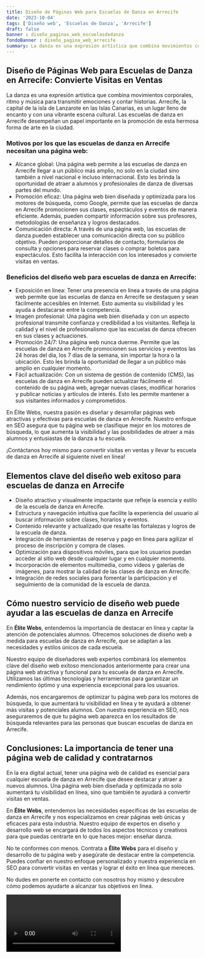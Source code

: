 ```yaml
---
title: Diseño de Páginas Web para Escuelas de Danza en Arrecife
date: '2023-10-04'
tags: ['Diseño web', 'Escuelas de Danza', 'Arrecife']
draft: false
banner : diseño_paginas_web_escuelasdedanza
fondoBanner : diseño_pagina_web_arrecife
summary: La danza es una expresión artística que combina movimientos corporales, ritmo y música para transmitir emociones y contar historias. Arrecife, la capital de la isla de Lanzarote en las Islas Canarias, es un lugar lleno de encanto y con una vibrante escena cultural. Las escuelas de danza en Arrecife desempeñan un papel importante en la promoción de esta hermosa forma de arte en la ciudad.
---
```


## Diseño de Páginas Web para Escuelas de Danza en Arrecife: Convierte Visitas en Ventas

La danza es una expresión artística que combina movimientos corporales, ritmo y música para transmitir emociones y contar historias. Arrecife, la capital de la isla de Lanzarote en las Islas Canarias, es un lugar lleno de encanto y con una vibrante escena cultural. Las escuelas de danza en Arrecife desempeñan un papel importante en la promoción de esta hermosa forma de arte en la ciudad.

### Motivos por los que las escuelas de danza en Arrecife necesitan una página web:
- Alcance global: Una página web permite a las escuelas de danza en Arrecife llegar a un público más amplio, no solo en la ciudad sino también a nivel nacional e incluso internacional. Esto les brinda la oportunidad de atraer a alumnos y profesionales de danza de diversas partes del mundo.
- Promoción eficaz: Una página web bien diseñada y optimizada para los motores de búsqueda, como Google, permite que las escuelas de danza en Arrecife promocionen sus clases, espectáculos y eventos de manera eficiente. Además, pueden compartir información sobre sus profesores, metodologías de enseñanza y logros destacados.
- Comunicación directa: A través de una página web, las escuelas de danza pueden establecer una comunicación directa con su público objetivo. Pueden proporcionar detalles de contacto, formularios de consulta y opciones para reservar clases o comprar boletos para espectáculos. Esto facilita la interacción con los interesados y convierte visitas en ventas.

### Beneficios del diseño web para escuelas de danza en Arrecife:
- Exposición en línea: Tener una presencia en línea a través de una página web permite que las escuelas de danza en Arrecife se destaquen y sean fácilmente accesibles en Internet. Esto aumenta su visibilidad y les ayuda a destacarse entre la competencia.
- Imagen profesional: Una página web bien diseñada y con un aspecto profesional transmite confianza y credibilidad a los visitantes. Refleja la calidad y el nivel de profesionalismo que las escuelas de danza ofrecen en sus clases y actuaciones.
- Promoción 24/7: Una página web nunca duerme. Permite que las escuelas de danza en Arrecife promocionen sus servicios y eventos las 24 horas del día, los 7 días de la semana, sin importar la hora o la ubicación. Esto les brinda la oportunidad de llegar a un público más amplio en cualquier momento.
- Fácil actualización: Con un sistema de gestión de contenido (CMS), las escuelas de danza en Arrecife pueden actualizar fácilmente el contenido de su página web, agregar nuevas clases, modificar horarios y publicar noticias y artículos de interés. Esto les permite mantener a sus visitantes informados y comprometidos.

En Élite Webs, nuestra pasión es diseñar y desarrollar páginas web atractivas y efectivas para escuelas de danza en Arrecife. Nuestro enfoque en SEO asegura que tu página web se clasifique mejor en los motores de búsqueda, lo que aumenta la visibilidad y las posibilidades de atraer a más alumnos y entusiastas de la danza a tu escuela.

¡Contáctanos hoy mismo para convertir visitas en ventas y llevar tu escuela de danza en Arrecife al siguiente nivel en línea!

<GifSeo />

<Cta />

## Elementos clave del diseño web exitoso para escuelas de danza en Arrecife

- Diseño atractivo y visualmente impactante que refleje la esencia y estilo de la escuela de danza en Arrecife.
- Estructura y navegación intuitiva que facilite la experiencia del usuario al buscar información sobre clases, horarios y eventos.
- Contenido relevante y actualizado que resalte las fortalezas y logros de la escuela de danza.
- Integración de herramientas de reserva y pago en línea para agilizar el proceso de inscripción y compra de clases.
- Optimización para dispositivos móviles, para que los usuarios puedan acceder al sitio web desde cualquier lugar y en cualquier momento.
- Incorporación de elementos multimedia, como videos y galerías de imágenes, para mostrar la calidad de las clases de danza en Arrecife.
- Integración de redes sociales para fomentar la participación y el seguimiento de la comunidad de la escuela de danza.

## Cómo nuestro servicio de diseño web puede ayudar a las escuelas de danza en Arrecife

En **Élite Webs**, entendemos la importancia de destacar en línea y captar la atención de potenciales alumnos. Ofrecemos soluciones de diseño web a medida para escuelas de danza en Arrecife, que se adaptan a las necesidades y estilos únicos de cada escuela.

Nuestro equipo de diseñadores web expertos combinará los elementos clave del diseño web exitoso mencionados anteriormente para crear una página web atractiva y funcional para tu escuela de danza en Arrecife. Utilizamos las últimas tecnologías y herramientas para garantizar un rendimiento óptimo y una experiencia excepcional para los usuarios.

Además, nos encargaremos de optimizar tu página web para los motores de búsqueda, lo que aumentará tu visibilidad en línea y te ayudará a obtener más visitas y potenciales alumnos. Con nuestra experiencia en SEO, nos aseguraremos de que tu página web aparezca en los resultados de búsqueda relevantes para las personas que buscan escuelas de danza en Arrecife.

## Conclusiones: La importancia de tener una página web de calidad y contratarnos

En la era digital actual, tener una página web de calidad es esencial para cualquier escuela de danza en Arrecife que desee destacar y atraer a nuevos alumnos. Una página web bien diseñada y optimizada no solo aumentará tu visibilidad en línea, sino que también te ayudará a convertir visitas en ventas.

En **Élite Webs**, entendemos las necesidades específicas de las escuelas de danza en Arrecife y nos especializamos en crear páginas web únicas y eficaces para esta industria. Nuestro equipo de expertos en diseño y desarrollo web se encargará de todos los aspectos técnicos y creativos para que puedas centrarte en lo que haces mejor: enseñar danza.

No te conformes con menos. Contrata a **Élite Webs** para el diseño y desarrollo de tu página web y asegúrate de destacar entre la competencia. Puedes confiar en nuestro enfoque personalizado y nuestra experiencia en SEO para convertir visitas en ventas y lograr el éxito en línea que mereces.

No dudes en ponerte en contacto con nosotros hoy mismo y descubre cómo podemos ayudarte a alcanzar tus objetivos en línea.

<Video />

<CtaBot job='Escuelas de Danza' city='Arrecife'/>

<Gmaps query='Arrecife+españa+maps' />